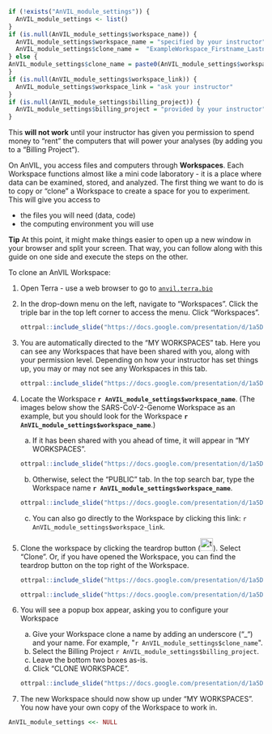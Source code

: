 ```r
if (!exists("AnVIL_module_settings")) {
  AnVIL_module_settings <- list()
}
if (is.null(AnVIL_module_settings$workspace_name)) {
  AnVIL_module_settings$workspace_name = "specified by your instructor"
  AnVIL_module_settings$clone_name =  "ExampleWorkspace_Firstname_Lastname")
} else {
AnVIL_module_settings$clone_name = paste0(AnVIL_module_settings$workspace_name, "_Firstname_Lastname")
}
if (is.null(AnVIL_module_settings$workspace_link)) {
  AnVIL_module_settings$workspace_link = "ask your instructor"
}
if (is.null(AnVIL_module_settings$billing_project)) {
  AnVIL_module_settings$billing_project = "provided by your instructor"
}
```

:::{.warning}
This **will not work** until your instructor has given you permission to spend money to "rent" the computers that will power your analyses (by adding you to a "Billing Project").
:::

On AnVIL, you access files and computers through **Workspaces**.  Each Workspace functions almost like a mini code laboratory - it is a place where data can be examined, stored, and analyzed. The first thing we want to do is to copy or “clone” a Workspace to create a space for you to experiment.  This will give you access to

- the files you will need (data, code)
- the computing environment you will use

:::{.notice}
**Tip**
At this point, it might make things easier to open up a new window in your browser and split your screen. That way, you can follow along with this guide on one side and execute the steps on the other.
:::

To clone an AnVIL Workspace:

1. Open Terra - use a web browser to go to [`anvil.terra.bio`](https://anvil.terra.bio/)

1. In the drop-down menu on the left, navigate to "Workspaces". Click the triple bar in the top left corner to access the menu. Click "Workspaces".

    ```r
ottrpal::include_slide("https://docs.google.com/presentation/d/1a5Da6qX9BG7Q_6XAz7MvlDyWTvssm2hWwuo1WFJXb_0/edit#slide=id.g117989bd49c_0_150")
    ```

1. You are automatically directed to the "MY WORKSPACES" tab.  Here you can see any Workspaces that have been shared with you, along with your permission level.  Depending on how your instructor has set things up, you may or may not see any Workspaces in this tab.

    ```r
ottrpal::include_slide("https://docs.google.com/presentation/d/1a5Da6qX9BG7Q_6XAz7MvlDyWTvssm2hWwuo1WFJXb_0/edit#slide=id.g17144dbacd0_0_303")
    ```
    
1. Locate the Workspace **`r AnVIL_module_settings$workspace_name`**.  (The images below show the SARS-CoV-2-Genome Workspace as an example, but you should look for the Workspace  **`r AnVIL_module_settings$workspace_name`**.)
    a. If it has been shared with you ahead of time, it will appear in "MY WORKSPACES".  

    ```r
ottrpal::include_slide("https://docs.google.com/presentation/d/1a5Da6qX9BG7Q_6XAz7MvlDyWTvssm2hWwuo1WFJXb_0/edit#slide=id.g17144dbacd0_0_337")
    ```
    b. Otherwise, select the "PUBLIC" tab.  In the top search bar, type the Workspace name **`r AnVIL_module_settings$workspace_name`**.

    ```r
ottrpal::include_slide("https://docs.google.com/presentation/d/1a5Da6qX9BG7Q_6XAz7MvlDyWTvssm2hWwuo1WFJXb_0/edit#slide=id.g17144dbacd0_0_327")
    ```
    c. You can also go directly to the Workspace by clicking this link: `r AnVIL_module_settings$workspace_link`.
    
1. Clone the workspace by clicking the teardrop button (![teardrop button](https://raw.githubusercontent.com/jhudsl/AnVIL_Template/main/child/child_assets/teardrop_button.png){width=25px}). Select "Clone".  Or, if you have opened the Workspace, you can find the teardrop button on the top right of the Workspace.

    ```r
ottrpal::include_slide("https://docs.google.com/presentation/d/1a5Da6qX9BG7Q_6XAz7MvlDyWTvssm2hWwuo1WFJXb_0/edit#slide=id.g17144dbacd0_0_344")
    ```
    ```r
ottrpal::include_slide("https://docs.google.com/presentation/d/1a5Da6qX9BG7Q_6XAz7MvlDyWTvssm2hWwuo1WFJXb_0/edit#slide=id.g117abafa453_0_577")
    ```

1. You will see a popup box appear, asking you to configure your Workspace
    a. Give your Workspace clone a name by adding an underscore ("_") and your name. For example, \"`r AnVIL_module_settings$clone_name`\".
    a. Select the Billing Project `r AnVIL_module_settings$billing_project`.
    a. Leave the bottom two boxes as-is.
    a. Click “CLONE WORKSPACE”.
    
    ```r
ottrpal::include_slide("https://docs.google.com/presentation/d/1a5Da6qX9BG7Q_6XAz7MvlDyWTvssm2hWwuo1WFJXb_0/edit#slide=id.g17144dbacd0_0_352")
    ```

1. The new Workspace should now show up under "MY WORKSPACES".  You now have your own copy of the Workspace to work in.

```r
AnVIL_module_settings <<- NULL
```
